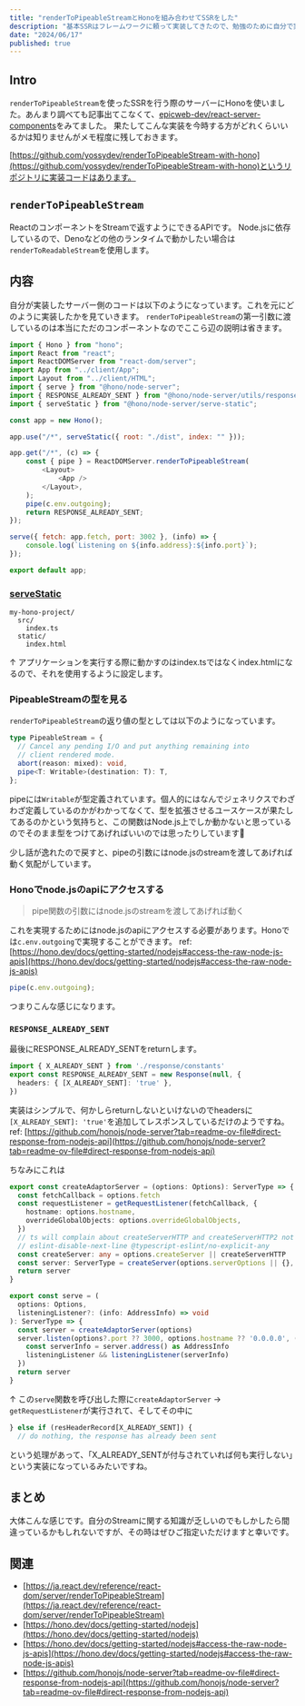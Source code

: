 ```yaml
---
title: "renderToPipeableStreamとHonoを組み合わせてSSRをした"
description: "基本SSRはフレームワークに頼って実装してきたので、勉強のために自分で実装してみました"
date: "2024/06/17"
published: true
---
```


## Intro

`renderToPipeableStream`を使ったSSRを行う際のサーバーにHonoを使いました。あんまり調べても記事出てこなくて、[epicweb-dev/react-server-components](https://github.com/epicweb-dev/react-server-components/blob/2e3b78486baa9e04aa078c32430d8390acd32e48/exercises/05.actions/02.problem.client/server/app.js#L46-L57)をみてました。
果たしてこんな実装を今時する方がどれくらいいるかは知りませんがメモ程度に残しておきます。

[https://github.com/yossydev/renderToPipeableStream-with-hono](https://github.com/yossydev/renderToPipeableStream-with-hono)というリポジトリに実装コードはあります。

## `renderToPipeableStream`

ReactのコンポーネントをStreamで返すようにできるAPIです。
Node.jsに依存しているので、Denoなどの他のランタイムで動かしたい場合は`renderToReadableStream`を使用します。

## 内容

自分が実装したサーバー側のコードは以下のようになっています。これを元にどのように実装したかを見ていきます。
`renderToPipeableStream`の第一引数に渡しているのは本当にただのコンポーネントなのでここら辺の説明は省きます。


```js
import { Hono } from "hono";
import React from "react";
import ReactDOMServer from "react-dom/server";
import App from "../client/App";
import Layout from "../client/HTML";
import { serve } from "@hono/node-server";
import { RESPONSE_ALREADY_SENT } from "@hono/node-server/utils/response";
import { serveStatic } from "@hono/node-server/serve-static";

const app = new Hono();

app.use("/*", serveStatic({ root: "./dist", index: "" }));

app.get("/*", (c) => {
	const { pipe } = ReactDOMServer.renderToPipeableStream(
		<Layout>
			<App />
		</Layout>,
	);
	pipe(c.env.outgoing);
	return RESPONSE_ALREADY_SENT;
});

serve({ fetch: app.fetch, port: 3002 }, (info) => {
	console.log(`Listening on ${info.address}:${info.port}`);
});

export default app;
```

### [serveStatic](https://github.com/honojs/node-server?tab=readme-ov-file#serve-static-middleware)

```
my-hono-project/
  src/
    index.ts
  static/
    index.html
```

↑ アプリケーションを実行する際に動かすのはindex.tsではなくindex.htmlになるので、それを使用するように設定します。

### PipeableStreamの型を見る

`renderToPipeableStream`の返り値の型としては以下のようになっています。

```ts
type PipeableStream = {
  // Cancel any pending I/O and put anything remaining into
  // client rendered mode.
  abort(reason: mixed): void,
  pipe<T: Writable>(destination: T): T,
};
```

pipeには`Writable`が型定義されています。個人的にはなんでジェネリクスでわざわざ定義しているのかがわかってなくて、型を拡張させるユースケースが果たしてあるのかという気持ちと、この関数はNode.js上でしか動かないと思っているのでそのまま型をつけてあげればいいのでは思ったりしています👀

少し話が逸れたので戻すと、pipeの引数にはnode.jsのstreamを渡してあげれば動く気配がしています。

### Honoでnode.jsのapiにアクセスする

> pipe関数の引数にはnode.jsのstreamを渡してあげれば動く

これを実現するためにはnode.jsのapiにアクセスする必要があります。Honoでは`c.env.outgoing`で実現することができます。
ref: [https://hono.dev/docs/getting-started/nodejs#access-the-raw-node-js-apis](https://hono.dev/docs/getting-started/nodejs#access-the-raw-node-js-apis)

```js
pipe(c.env.outgoing);
```

つまりこんな感じになります。

### `RESPONSE_ALREADY_SENT`

最後にRESPONSE_ALREADY_SENTをreturnします。

```ts
import { X_ALREADY_SENT } from './response/constants'
export const RESPONSE_ALREADY_SENT = new Response(null, {
  headers: { [X_ALREADY_SENT]: 'true' },
})
```

実装はシンプルで、何かしらreturnしないといけないのでheadersに`[X_ALREADY_SENT]: 'true'`を追加してレスポンスしているだけのようですね。
ref: [https://github.com/honojs/node-server?tab=readme-ov-file#direct-response-from-nodejs-api](https://github.com/honojs/node-server?tab=readme-ov-file#direct-response-from-nodejs-api)

ちなみにこれは

```ts
export const createAdaptorServer = (options: Options): ServerType => {
  const fetchCallback = options.fetch
  const requestListener = getRequestListener(fetchCallback, {
    hostname: options.hostname,
    overrideGlobalObjects: options.overrideGlobalObjects,
  })
  // ts will complain about createServerHTTP and createServerHTTP2 not being callable, which works just fine
  // eslint-disable-next-line @typescript-eslint/no-explicit-any
  const createServer: any = options.createServer || createServerHTTP
  const server: ServerType = createServer(options.serverOptions || {}, requestListener)
  return server
}

export const serve = (
  options: Options,
  listeningListener?: (info: AddressInfo) => void
): ServerType => {
  const server = createAdaptorServer(options)
  server.listen(options?.port ?? 3000, options.hostname ?? '0.0.0.0', () => {
    const serverInfo = server.address() as AddressInfo
    listeningListener && listeningListener(serverInfo)
  })
  return server
}
```

↑ この`serve`関数を呼び出した際に`createAdaptorServer` → `getRequestListener`が実行されて、そしてその中に

```js
} else if (resHeaderRecord[X_ALREADY_SENT]) {
  // do nothing, the response has already been sent
```

という処理があって、「X_ALREADY_SENTが付与されていれば何も実行しない」という実装になっているみたいですね。

## まとめ

大体こんな感じです。自分のStreamに関する知識が乏しいのでもしかしたら間違っているかもしれないですが、その時はぜひご指定いただけますと幸いです。

## 関連

- [https://ja.react.dev/reference/react-dom/server/renderToPipeableStream](https://ja.react.dev/reference/react-dom/server/renderToPipeableStream)
- [https://hono.dev/docs/getting-started/nodejs](https://hono.dev/docs/getting-started/nodejs)
- [https://hono.dev/docs/getting-started/nodejs#access-the-raw-node-js-apis](https://hono.dev/docs/getting-started/nodejs#access-the-raw-node-js-apis)
- [https://github.com/honojs/node-server?tab=readme-ov-file#direct-response-from-nodejs-api](https://github.com/honojs/node-server?tab=readme-ov-file#direct-response-from-nodejs-api)
 
